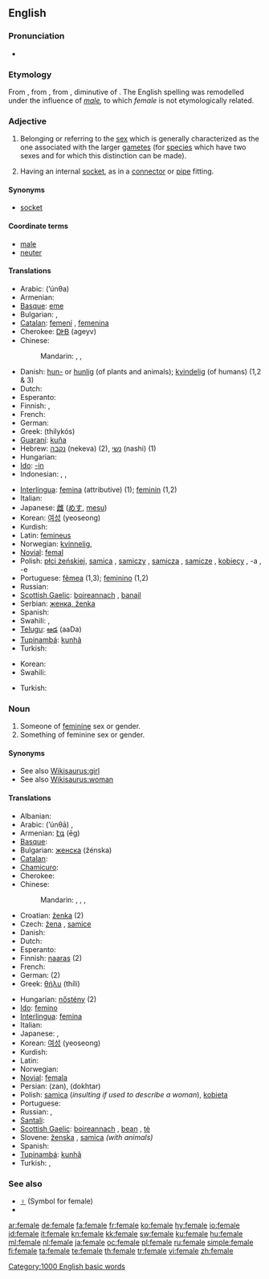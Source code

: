 {{slim-wikipedia|dab=female (disambiguation)|female}}
==English==

===Pronunciation===
* {{audio|en-us-female.ogg|Audio (US)}}

===Etymology===
From {{etyl|fro}} {{term|femelle|lang=fro}}, from {{etyl|ML.}} {{term|femella||a female}}, from {{etyl|la}} {{term|femella||a young female, a girl|lang=la}}, diminutive of {{term|femina||a woman|lang=la}}. The English spelling was remodelled under the influence of ''[[male]],'' to which ''female'' is not etymologically related.

===Adjective===
{{en-adj|-}}

# Belonging or referring to the [[sex]] which is generally characterized as the one associated with the larger [[gamete]]s (for [[species]] which have two sexes and for which this distinction can be made).
# {{context|figurative|electronics}} Having an internal [[socket]], as in a [[connector]] or [[pipe]] fitting.

====Synonyms====
* {{sense|figurative}} [[socket]]

====Coordinate terms====
* [[male]]
* [[neuter]]

====Translations====
{{trans-top|belonging to the sex with larger, fertilizable gametes}}
* Arabic: {{Arab|[[انثى|أنْثَى]]}} (’únθa)
* Armenian: {{t-|hy|իգական|tr=igakan}}
* [[Basque]]: [[eme]]
* Bulgarian: {{t-|bg|женски|m|tr=žénski}}, {{t+|bg|женска|f|tr=žénska}}
* [[Catalan]]: [[femení]] {{m}}, [[femenina]] {{f}}
* Cherokee: [[ᎠᎨᏴ]] (ageyv)
* Chinese:
*: Mandarin: {{i|of humans}} {{t-|cmn|女|tr=nǚ|sc=Hani}}, {{i|of some animals}} {{t-|cmn|母|tr=mǔ|sc=Hani}}, {{i|of some animals and plants}} {{t-|cmn|雌|tr=cí|sc=Hani}}
* Danish: [[hun-]] or [[hunlig]] (of plants and animals); [[kvindelig]] (of humans) (1,2 & 3)
* Dutch: {{t+|nl|vrouwelijk}}
* Esperanto: {{t-|eo|ina|xs=Esperanto}}
* Finnish: {{t+|fi|naispuolinen}}, {{t+|fi|naispuolinen|alt=nais-}}
* French: {{t+|fr|féminin}}
* German: {{t+|de|weiblich}}
* Greek: {{t+|el|θηλυκός|m}} (thilykós)
* [[Guaraní]]: [[kuña]]
* Hebrew: [[נקבה]] (nekeva) (2), [[נשי]] (nashi) (1)
* Hungarian: {{t+|hu|nőstény}}
* [[Ido]]: [[-in]]
* Indonesian: {{t-|id|perempuan|xs=Indonesian}}, {{t+|id|wanita|xs=Indonesian}}, {{t+|id|betina|xs=Indonesian}}
{{trans-mid}}
* [[Interlingua]]: [[femina]] (attributive) (1); [[feminin]] (1,2)
* Italian: {{t+|it|femminile}}
* Japanese: [[雌]] ([[めす]], [[mesu]])
* Korean: [[여성]] (yeoseong)
* Kurdish: {{t-|ku|مێ|sc=ku-Arab}}
* Latin: [[femineus]]
* Norwegian: [[kvinnelig]],  {{t|no|hunn-}}
* [[Novial]]: [[femal]]
* Polish: [[płci żeńskiej]], [[samica]] {{f}}, [[samiczy]] {{m}}, [[samicza]] {{f}}, [[samicze]] {{n}}, [[kobiecy]] {{m}}, -a {{f}}, -e {{n}}
* Portuguese: [[fêmea]] {{f}} (1,3); [[feminino]] {{m}} (1,2)
* Russian: {{t+|ru|женский|tr=žénskij}}
* [[Scottish Gaelic]]: [[boireannach]] {{n}}, [[banail]] {{f}}
* Serbian: [[женка, ženka]]
* Spanish: {{t+|es|femenino|m}}
* Swahili: {{t+|sw|kike|xs=Swahili}},  {{t+|sw|jike|xs=Swahili}}
* [[Telugu]]: [[ఆడ]] (aaDa)
* [[Tupinambá]]: [[kunhã]]
* Turkish: {{t+|tr|dişi}}
{{trans-bottom}}

{{trans-top|having an internal socket}}
* Korean: {{t-|ko|암형|tr=amhyeong|sc=Hang}}
* Swahili: {{t+|sw|jike|xs=Swahili}}
{{trans-mid}}
* Turkish: {{t+|tr|dişi}}
{{trans-bottom}}

===Noun===
{{en-noun}}

# Someone of [[feminine]] sex or gender.
# Something of feminine sex or gender.

====Synonyms====
* See also [[Wikisaurus:girl]]
* See also [[Wikisaurus:woman]]

====Translations====
{{trans-top|an individual belonging to the sex that can give birth}}
* Albanian: {{t+|sq|femër|xs=Albanian}}
* Arabic: {{Arab|[[أنثى]]}} (’únθā) {{f}},  {{t|ar|إناث|p|tr=ináth}}
* Armenian: [[էգ]] (ēg)
* [[Basque]]: {{t-|eu|eme|xs=Basque}}
* Bulgarian: [[женска]] (žénska) {{f}}
* [[Catalan]]: {{t-|ca|femella|f}}
* [[Chamicuro]]: {{tø|ccc|molota}}
* Cherokee: {{t-|chr|ᎠᎨᏴ|tr=ageyv|sc=Cher|xs=Cherokee}}
* Chinese:
*: Mandarin: {{t|cmn|雌性|tr=cíxìng|sc=Hani}},  {{t|cmn|陰性|sc=Hani}},  {{t|cmn|阴性|tr=yīnxìng|sc=Hani}}, {{qualifier|human}} {{t-|cmn|女性|tr=nǚxìng|sc=Hani}}
* Croatian: [[ženka]]{{f}} (2)
* Czech: [[žena]] {{f}} {{i|person}}, [[samice]] {{f}} {{i|animal}}
* Danish: {{t+|da|kvinde|c}}
* Dutch: {{t+|nl|vrouw|c}}
* Esperanto: {{t-|eo|ino|xs=Esperanto}}
* Finnish: [[naaras]] (2)
* French: {{t+|fr|femelle|f}}
* German: {{t+|de|Weibchen|n}} (2)
* Greek: [[θήλυ]] (thíli)
{{trans-mid}}
* Hungarian: [[nőstény]] (2)
* [[Ido]]: [[femino]]
* [[Interlingua]]: [[femina]]
* Italian: {{t+|it|femmina|f}}
* Japanese: {{t+|ja|女性|tr=じょせい, josei}},  {{qualifier|animal}} {{t+|ja|雌|tr=めす, mesu}}
* Korean: [[여성]] (yeoseong)
* Kurdish: {{t-|ku|مێ|sc=ku-Arab}}
* Latin: {{t+|la|fēmina|f}}
* Norwegian: {{t+|no|kvinne}}
* [[Novial]]: [[femala]]
* Persian: {{fa-Arab|[[زن]]}} (zan), {{fa-Arab|[[دختر]]}} (dokhtar)
* Polish: [[samica]] {{f}} (''insulting if used to describe a woman''), [[kobieta]] {{f}}
* Portuguese: {{t+|pt|fêmea|f}}
* Russian: {{t+|ru|самка|f|tr=sámka}},  {{qualifier|human}} {{t+|ru|женщина|f|tr=žénščina}}
* [[Santali]]: {{tø|sat|ᱮᱝᱜᱚ|tr=engga|sc=Olck}}
* [[Scottish Gaelic]]: [[boireannach]] {{m}}, [[bean]] {{f}}, [[tè]] {{f}}
* Slovene: [[ženska]] {{f}}, [[samica]] {{f}} ''(with animals)''
* Spanish: {{t+|es|hembra|f}}
* [[Tupinambá]]: [[kunhã]]
* Turkish: {{t+|tr|dişi}}, {{t+|tr|bayan}}
{{trans-bottom}}

===See also===
* [[♀]] (Symbol for female)
* {{pedia}}
[[Category:1000 English basic words]]

[[ar:female]]
[[de:female]]
[[fa:female]]
[[fr:female]]
[[ko:female]]
[[hy:female]]
[[io:female]]
[[id:female]]
[[it:female]]
[[kn:female]]
[[kk:female]]
[[sw:female]]
[[ku:female]]
[[hu:female]]
[[ml:female]]
[[nl:female]]
[[ja:female]]
[[oc:female]]
[[pl:female]]
[[ru:female]]
[[simple:female]]
[[fi:female]]
[[ta:female]]
[[te:female]]
[[th:female]]
[[tr:female]]
[[vi:female]]
[[zh:female]]